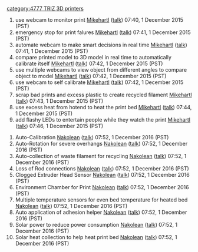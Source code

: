{{777}}{{TRIZ-3D}} [[category:4777 TRIZ 3D printers]]

# use webcam to monitor print [[User:Mikehartl|Mikehartl]] ([[User talk:Mikehartl|talk]]) 07:40, 1 December 2015 (PST)
# emergency stop for print falures [[User:Mikehartl|Mikehartl]] ([[User talk:Mikehartl|talk]]) 07:41, 1 December 2015 (PST)
# automate webcam to make smart decisions in real time [[User:Mikehartl|Mikehartl]] ([[User talk:Mikehartl|talk]]) 07:41, 1 December 2015 (PST)
# compare printed model to 3D model in real time to automatically calibrate itself [[User:Mikehartl|Mikehartl]] ([[User talk:Mikehartl|talk]]) 07:42, 1 December 2015 (PST)
# use multiple webcams to view object from different angles to compare object to model [[User:Mikehartl|Mikehartl]] ([[User talk:Mikehartl|talk]]) 07:42, 1 December 2015 (PST)
# use webcam to self calibrate [[User:Mikehartl|Mikehartl]] ([[User talk:Mikehartl|talk]]) 07:42, 1 December 2015 (PST)
# scrap bad prints and excess plastic to create recycled filament [[User:Mikehartl|Mikehartl]] ([[User talk:Mikehartl|talk]]) 07:43, 1 December 2015 (PST)
# use excess heat from hotend to heat the print bed [[User:Mikehartl|Mikehartl]] ([[User talk:Mikehartl|talk]]) 07:44, 1 December 2015 (PST)
# add flashy LEDs to entertain people while they watch the print [[User:Mikehartl|Mikehartl]] ([[User talk:Mikehartl|talk]]) 07:46, 1 December 2015 (PST)


# Auto-Calibration [[User:Nakolean|Nakolean]] ([[User talk:Nakolean|talk]]) 07:52, 1 December 2016 (PST)
# Auto-Rotation for severe overhangs [[User:Nakolean|Nakolean]] ([[User talk:Nakolean|talk]]) 07:52, 1 December 2016 (PST)
# Auto-collection of waste filament for recycling [[User:Nakolean|Nakolean]] ([[User talk:Nakolean|talk]]) 07:52, 1 December 2016 (PST)
# Loss of Rod connections [[User:Nakolean|Nakolean]] ([[User talk:Nakolean|talk]]) 07:52, 1 December 2016 (PST)
# Clogged Extruder Head Sensor [[User:Nakolean|Nakolean]] ([[User talk:Nakolean|talk]]) 07:52, 1 December 2016 (PST)
# Environment Chamber for Print [[User:Nakolean|Nakolean]] ([[User talk:Nakolean|talk]]) 07:52, 1 December 2016 (PST)
# Multiple temperature sensors for even bed temperature for heated bed [[User:Nakolean|Nakolean]] ([[User talk:Nakolean|talk]]) 07:52, 1 December 2016 (PST)
# Auto application of adhesion helper [[User:Nakolean|Nakolean]] ([[User talk:Nakolean|talk]]) 07:52, 1 December 2016 (PST)
# Solar power to reduce power consumption [[User:Nakolean|Nakolean]] ([[User talk:Nakolean|talk]]) 07:52, 1 December 2016 (PST)
# Solar heat collection to help heat print bed [[User:Nakolean|Nakolean]] ([[User talk:Nakolean|talk]]) 07:52, 1 December 2016 (PST)